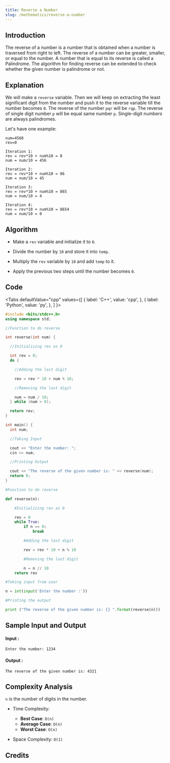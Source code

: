 ```yaml
---
title: Reverse a Number
slug: /mathematics/reverse-a-number
---
```


## Introduction

The reverse of a number is a number that is obtained when a number is traversed from right to left. The reverse of a number can be greater, smaller, or equal to the number. A number that is equal to its reverse is called a Palindrome. The algorithm for finding reverse can be extended to check whether the given number is palindrome or not.

## Explanation 

We will make a `reverse` variable. Then we will keep on extracting the least significant digit from the number and push it to the reverse variable till the number becomes `0`. The reverse of the number `pqr` will be `rqp`. The reverse of single digit number `p` will be equal same number `p`. Single-digit numbers are always palindromes.

Let's have one example:
```
num=4568          
rev=0

Iteration 1:
rev = rev*10 + num%10 = 8
num = num/10 = 456 

Iteration 2:
rev = rev*10 + num%10 = 86
num = num/10 = 45

Iteration 3:
rev = rev*10 + num%10 = 865
num = num/10 = 4 

Iteration 4:
rev = rev*10 + num%10 = 8654
num = num/10 = 0
```

## Algorithm

* Make a `rev` variable and initialize it to `0`.

* Divide the number by `10` and store it into `temp`.

* Multiply the `rev` variable by `10` and add `temp` to it.

* Apply the previous two steps until the number becomes `0`. 

## Code


<Tabs
  defaultValue="cpp"
  values={[
    { label: 'C++', value: 'cpp', },
    { label: 'Python', value: 'py', },
  ]
}>
<TabItem value="cpp">

```cpp
#include <bits/stdc++.h>
using namespace std;

//Function to do reverse

int reverse(int num) {

  //Initializing rev as 0

  int rev = 0;
  do {

    //Adding the last digit

    rev = rev * 10 + num % 10;

    //Removing the last digit

    num = num / 10;
  } while (num > 0);

  return rev;
}

int main() {
  int num;

  //Taking Input 

  cout << "Enter the number: ";
  cin >> num;

  //Printing Output

  cout << "The reverse of the given number is: " << reverse(num);
  return 0;
}
```
</TabItem>

<TabItem value="py">

```python 
#Function to do reverse 

def reverse(n):

    #Initializing rev as 0

    rev = 0
    while True:
        if n == 0:
            break

        #Adding the last digit

        rev = rev * 10 + n % 10

        #Removing the last digit

        n = n // 10
    return rev

#Taking input from user

n = int(input('Enter the number :'))

#Printing the output

print ("The reverse of the given number is: {} ".format(reverse(n)))
```
</TabItem>

</Tabs>

## Sample Input and Output

#### Input :

```
Enter the number: 1234
```
#### Output :
```
The reverse of the given number is: 4321
```

## Complexity Analysis

`n` is the number of digits in the number.

- Time Complexity:

  - **Best Case**: `O(n)`
  - **Average Case**: `O(n)`
  - **Worst Case**: `O(n)`

- Space Complexity: `O(1)`

## Credits